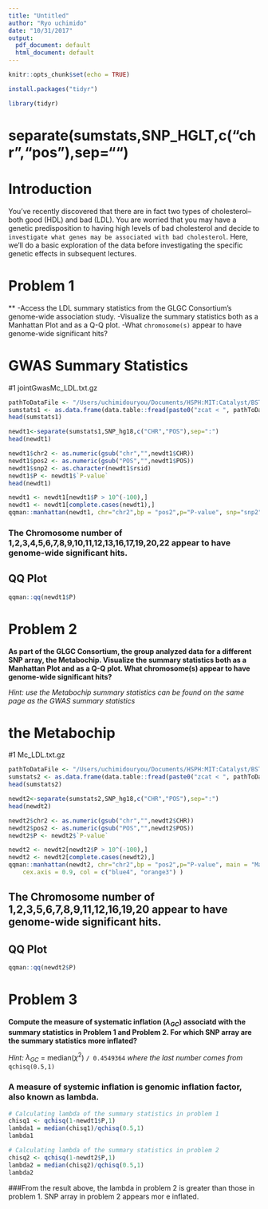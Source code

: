 ```yaml
---
title: "Untitled"
author: "Ryo uchimido"
date: "10/31/2017"
output:
  pdf_document: default
  html_document: default
---
```


```r
knitr::opts_chunk$set(echo = TRUE)
```

```r
install.packages("tidyr")
```

```r
library(tidyr)
```


# separate(sumstats,SNP_HGLT,c("chr","pos"),sep="")

# Introduction
You've recently discovered that there are in fact two types of cholesterol-- both good (HDL) and bad (LDL). You are worried that you may have a genetic predisposition to having high levels of bad cholesterol and decide to `investigate what genes may be associated with bad cholesterol`. 
Here, we'll do a basic exploration of the data before investigating the specific genetic effects in subsequent lectures. 

# Problem 1
**
-Access the LDL summary statistics from the GLGC Consortium's genome-wide association study. 
-Visualize the summary statistics both as a Manhattan Plot and as a Q-Q plot. 
-What `chromosome(s)` appear to have genome-wide significant hits? <br>


# GWAS Summary Statistics
#1 jointGwasMc_LDL.txt.gz
```r
pathToDataFile <- "/Users/uchimidouryou/Documents/HSPH:MIT:Catalyst/BST227/HW1_1031/jointGwasMc_LDL.txt.gz"
sumstats1 <- as.data.frame(data.table::fread(paste0("zcat < ", pathToDataFile), showProgress = FALSE))
head(sumstats1)
```

```r
newdt1<-separate(sumstats1,SNP_hg18,c("CHR","POS"),sep=":")
head(newdt1)
```

```r
newdt1$chr2 <- as.numeric(gsub("chr","",newdt1$CHR))
newdt1$pos2 <- as.numeric(gsub("POS","",newdt1$POS))
newdt1$snp2 <- as.character(newdt1$rsid)
newdt1$P <- newdt1$`P-value`
head(newdt1)
```

```r
newdt1 <- newdt1[newdt1$P > 10^(-100),]
newdt1 <- newdt1[complete.cases(newdt1),]
qqman::manhattan(newdt1, chr="chr2",bp = "pos2",p="P-value", snp="snp2", main = "Manhattan Plot", ylim = c(0, 10), cex = 0.6, cex.axis = 0.9, col = c("blue4", "orange3") )
```

### The Chromosome number of 1,2,3,4,5,6,7,8,9,10,11,12,13,16,17,19,20,22 appear to have genome-wide significant hits.

## QQ Plot
```r
qqman::qq(newdt1$P)
```

\newpage

# Problem 2
**As part of the GLGC Consortium, the group analyzed data for a different SNP array, the Metabochip. Visualize the summary statistics both as a Manhattan Plot and as a Q-Q plot. What chromosome(s) appear to have genome-wide significant hits?**<br>

_Hint: use the Metabochip summary statistics can be found on the same page as the GWAS summary statistics_



# the Metabochip
#1 Mc_LDL.txt.gz
```r
pathToDataFile <- "/Users/uchimidouryou/Documents/HSPH:MIT:Catalyst/BST227/HW1_1031/Mc_LDL.txt.gz"
sumstats2 <- as.data.frame(data.table::fread(paste0("zcat < ", pathToDataFile), showProgress = FALSE))
head(sumstats2)
```

```r
newdt2<-separate(sumstats2,SNP_hg18,c("CHR","POS"),sep=":")
head(newdt2)
```


```r
newdt2$chr2 <- as.numeric(gsub("chr","",newdt2$CHR))
newdt2$pos2 <- as.numeric(gsub("POS","",newdt2$POS))
newdt2$P <- newdt2$`P-value`
```


```r
newdt2 <- newdt2[newdt2$P > 10^(-100),]
newdt2 <- newdt2[complete.cases(newdt2),]
qqman::manhattan(newdt2, chr="chr2",bp = "pos2",p="P-value", main = "Manhattan Plot", ylim = c(0, 10), cex = 0.6, 
    cex.axis = 0.9, col = c("blue4", "orange3") )
```
## The Chromosome number of 1,2,3,5,6,7,8,9,11,12,16,19,20 appear to have genome-wide significant hits.

## QQ Plot
```r
qqman::qq(newdt2$P)
```


\newpage

# Problem 3
**Compute the measure of systematic inflation ($\lambda_{GC}$) associatd with the summary statistics in Problem 1 and Problem 2. For which SNP array are the summary statistics more inflated? **

_Hint:_  $\lambda_{GC}$ = median($\chi^2$) `/ 0.4549364` _where the last number comes from_ `qchisq(0.5,1)`

### A measure of systemic inflation is  genomic inflation factor, also known as lambda. 

```r
# Calculating lambda of the summary statistics in problem 1
chisq1 <- qchisq(1-newdt1$P,1)
lambda1 = median(chisq1)/qchisq(0.5,1)
lambda1
```

```r
# Calculating lambda of the summary statistics in problem 2
chisq2 <- qchisq(1-newdt2$P,1)
lambda2 = median(chisq2)/qchisq(0.5,1)
lambda2
```

###From the result above, the lambda  in problem 2 is greater than those in problem 1. SNP array in problem 2 appears mor e inflated.  
